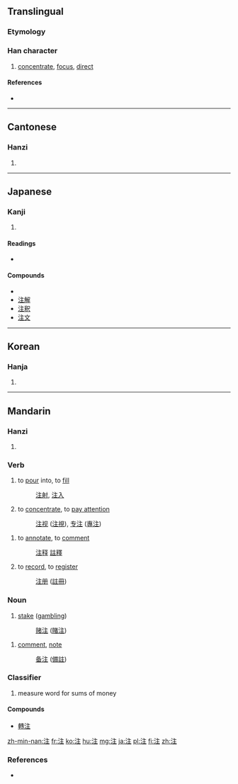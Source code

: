 {{also|註}}
==Translingual==

===Etymology===
{{Han compound|水|alt1=氵|主|ls=psc|c1=s|c2=p}}

===Han character===
{{Han char|rn=85|rad=水|as=05|sn=8|four=3011<sub>4</sub>|canj=水卜土 (EYG)|ids=⿰[[氵]][[主]]}}

# [[concentrate]], [[focus]], [[direct]]

====References====
* {{Han ref|kx=0618.050|dkj=17316|dj=1013.030|hdz=31592.010|uh=6CE8|ud=27880|bh=AA60|bd=43616}}

----

==Cantonese==

===Hanzi===
{{yue-hanzi|jyut=zyu3|y=jyu3|tra=註}}

# {{defn|lang=yue|sort=水05}}

----

==Japanese==

===Kanji===
{{ja-kanji|grade=3|rs=水05}}

# {{defn|lang=ja|sort=水05}}

====Readings====
* {{ja-readings|on=[[ちゅう]] (chū)|kun=[[そそぐ]] (sosogu)}}

====Compounds====
* {{term|脚注||[[footnote]]|tr=きゃくちゅう, kyakuchū|sc=Jpan|lang=ja}}
* [[注解]]
* [[注釈]]
* [[注文]]

----

==Korean==

===Hanja===
{{ko-hanja|hangeul=[[주]]|eumhun=|rv=ju|mr=chu|y=cwu}}

# {{defn|lang=ko|sort=水05}}

----

==Mandarin==

===Hanzi===
{{cmn-hanzi|tra=註|pin=[[zhù]] ([[zhu4]])|wg=chu<sup>4</sup>}}

# {{defn|lang=cmn|sort=水05}}

===Verb===
{{cmn-verb|ts|pin=zhù|pint=zhu4|rs==水05}}

# to [[pour]] into, to [[fill]]
#: [[注射]], [[注入]]
# to [[concentrate]], to [[pay attention]]
#: [[注视]] ([[注視]]), [[专注]] ([[專注]])

{{cmn-verb|s|tra=註|pin=zhù|pint=zhu4|rs==水05}}

# to [[annotate]], to [[comment]]
#: [[注释]] [[註釋]]
# to [[record]], to [[register]]
#: [[注册]] ([[註冊]])

===Noun===
{{cmn-noun|ts|pin=zhù|pint=zhu4|rs==水05}}

# [[stake]] ([[gambling]])
#: [[赌注]] ([[賭注]])

{{cmn-noun|s|tra=註|pin=zhù|pint=zhu4|rs==水05}}

# [[comment]], [[note]]
#: [[备注]] ([[備註]])

===Classifier===
{{cmn-cls|ts|pin=zhù|pint=zhu4|rs==水05}}

# measure word for sums of money

====Compounds====
* [[轉注]]

[[zh-min-nan:注]]
[[fr:注]]
[[ko:注]]
[[hu:注]]
[[mg:注]]
[[ja:注]]
[[pl:注]]
[[fi:注]]
[[zh:注]]

===References===
* {{cite web
| url = http://www.mdbg.net/chindict/chindict.php?page=worddict&wdrst=0&wdqb=注
| title = 注
| work = MDBG English to Chinese dictionary ( Based on CC-CEDICT )
| language = Mandarin/English
| accessdate = 2014-02-19}}